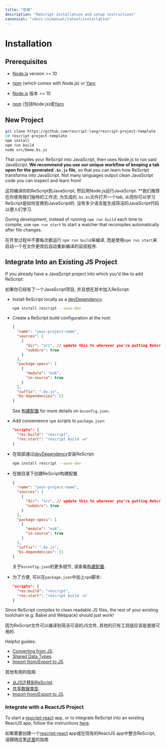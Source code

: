 ```yaml
---
title: "安装"
description: "ReScript installation and setup instructions"
canonical: "/docs-cn/manual/latest/installation"
---
```


# Installation

## Prerequisites

- [Node.js](https://nodejs.org/) version >= 10
- [npm](https://docs.npmjs.com/cli/) (which comes with Node.js) or [Yarn](https://yarnpkg.com/)

- [Node.js](https://nodejs.org/) 版本 >= 10
- [npm](https://docs.npmjs.com/cli/) (包括Node.js)或[Yarn](https://yarnpkg.com/)


## New Project

```sh
git clone https://github.com/rescript-lang/rescript-project-template
cd rescript-project-template
npm install
npm run build
node src/Demo.bs.js
```

That compiles your ReScript into JavaScript, then uses Node.js to run said JavaScript. **We recommend you use our unique workflow of keeping a tab open for the generated `.bs.js` file**, so that you can learn how ReScript transforms into JavaScript. Not many languages output clean JavaScript code you can inspect and learn from!

这将编译你的ReScript到JavaScript, 然后用Node.js运行JavaScript. **我们推荐在你使用我们独特的工作流: 为生成的`.bs.bs`文件打开一个tab, 从而你可以学习ReScript是如何变换到JavaScript的. 没有多少语言能生成简洁的JavaScript代码以便人们学习.

During development, instead of running `npm run build` each time to compile, use `npm run start` to start a watcher that recompiles automatically after file changes.

在开发过程中不要每次都运行 `npm run build`来编译, 而是使用`npm run start`来启动一个在文件更改后自动重新编译的监视程序.

## Integrate Into an Existing JS Project

If you already have a JavaScript project into which you'd like to add ReScript:

如果你已经有了一个JavaScript项目, 并且想在其中加入ReScript.

- Install ReScript locally as a [devDependency](https://docs.npmjs.com/specifying-dependencies-and-devdependencies-in-a-package-json-file):
  ```sh
  npm install rescript --save-dev
  ```
- Create a ReScript build configuration at the root:
  ```json
  {
    "name": "your-project-name",
    "sources": [
      {
        "dir": "src", // update this to wherever you're putting ReScript files
        "subdirs": true
      }
    ],
    "package-specs": [
      {
        "module": "es6",
        "in-source": true
      }
    ],
    "suffix": ".bs.js",
    "bs-dependencies": []
  }
  ```
  See [构建配置](build-configuration) for more details on `bsconfig.json`.
- Add convenience `npm` scripts to `package.json`:
  ```json
  "scripts": {
    "res:build": "rescript",
    "res:start": "rescript build -w"
  }
  ```

- 在局部通过[devDependency](https://docs.npmjs.com/specifying-dependencies-and-devdependencies-in-a-package-json-file)安装ReScript:
  ```sh
  npm install rescript --save-dev
  ```
- 在根目录下创建ReScript构建配置
  ```json
  {
    "name": "your-project-name",
    "sources": [
      {
        "dir": "src", // update this to wherever you're putting ReScript files
        "subdirs": true
      }
    ],
    "package-specs": [
      {
        "module": "es6",
        "in-source": true
      }
    ],
    "suffix": ".bs.js",
    "bs-dependencies": []
  }
  ```
  关于`bsconfig.json`的更多细节, 请查看[构建配置](build-configuration).
- 为了方便, 可以在`package.json`中加上`npm`脚本:
  ```json
  "scripts": {
    "res:build": "rescript",
    "res:start": "rescript build -w"
  }
  ```


Since ReScript compiles to clean readable JS files, the rest of your existing toolchain (e.g. Babel and Webpack) should just work!

因为ReScript文件可以编译到简洁可读的JS文件, 其他的已有工具链应该是直接可用的.

Helpful guides:

- [Converting from JS](converting-from-js).
- [Shared Data Types](shared-data-types).
- [Import from/Export to JS](import-from-export-to-js).

其他有用的指南:
- [从JS迁移到ReScript](converting-from-js).
- [共享数据类型](shared-data-types).
- [Import from/Export to JS](import-from-export-to-js).


### Integrate with a ReactJS Project

To start a [rescript-react](/docs/react/latest/introduction) app, or to integrate ReScript into an existing ReactJS app, follow the instructions [here](/docs/react/latest/installation).

如果需要创建一个[rescript-react](/docs/react/latest/introduction) app或在现有的ReactJS app中整合ReScript, 请跟随这里[这里](/docs/react/latest/installation)的指南
